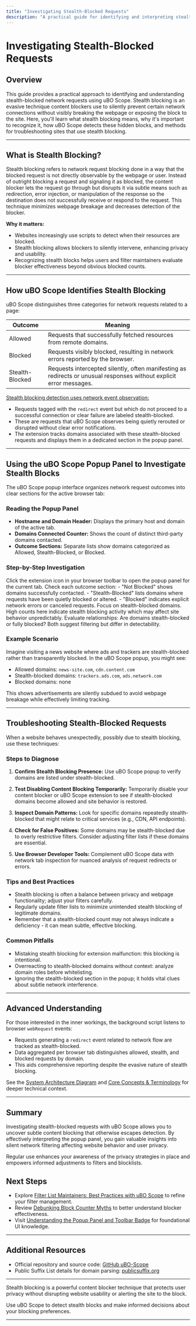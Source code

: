 ```yaml
---
title: "Investigating Stealth-Blocked Requests"
description: "A practical guide for identifying and interpreting stealth-blocked network requests. Learn how stealth blocking works, why it matters, and how to troubleshoot websites that use evasive techniques or rely on undetected connections."
---
```


# Investigating Stealth-Blocked Requests

## Overview

This guide provides a practical approach to identifying and understanding stealth-blocked network requests using uBO Scope. Stealth blocking is an evasive technique content blockers use to silently prevent certain network connections without visibly breaking the webpage or exposing the block to the site. Here, you'll learn what stealth blocking means, why it's important to recognize it, how uBO Scope detects these hidden blocks, and methods for troubleshooting sites that use stealth blocking.

---

## What is Stealth Blocking?

Stealth blocking refers to network request blocking done in a way that the blocked request is not directly observable by the webpage or user. Instead of outright blocking a request and signaling it as blocked, the content blocker lets the request go through but disrupts it via subtle means such as redirection, error injection, or manipulation of the response so the destination does not successfully receive or respond to the request. This technique minimizes webpage breakage and decreases detection of the blocker.

**Why it matters:**
- Websites increasingly use scripts to detect when their resources are blocked.
- Stealth blocking allows blockers to silently intervene, enhancing privacy and usability.
- Recognizing stealth blocks helps users and filter maintainers evaluate blocker effectiveness beyond obvious blocked counts.

---

## How uBO Scope Identifies Stealth Blocking

uBO Scope distinguishes three categories for network requests related to a page:

| Outcome          | Meaning                                                                                     |
|------------------|---------------------------------------------------------------------------------------------|
| Allowed          | Requests that successfully fetched resources from remote domains.                           |
| Blocked          | Requests visibly blocked, resulting in network errors reported by the browser.              |
| Stealth-Blocked  | Requests intercepted silently, often manifesting as redirects or unusual responses without explicit error messages. |

<u>Stealth blocking detection uses network event observation:</u>

- Requests tagged with the `redirect` event but which do not proceed to a successful connection or clear failure are labeled stealth-blocked.
- These are requests that uBO Scope observes being quietly rerouted or disrupted without clear error notifications.
- The extension tracks domains associated with these stealth-blocked requests and displays them in a dedicated section in the popup panel.

---

## Using the uBO Scope Popup Panel to Investigate Stealth Blocks

The uBO Scope popup interface organizes network request outcomes into clear sections for the active browser tab:

### Reading the Popup Panel

- **Hostname and Domain Header:** Displays the primary host and domain of the active tab.
- **Domains Connected Counter:** Shows the count of distinct third-party domains contacted.
- **Outcome Sections:** Separate lists show domains categorized as Allowed, Stealth-Blocked, or Blocked.

### Step-by-Step Investigation

<Steps>
<Step title="Open the uBO Scope Popup">
Click the extension icon in your browser toolbar to open the popup panel for the current tab.
</Step>
<Step title="Observe Domain Summaries">
Check each outcome section:
- "Not Blocked" shows domains successfully contacted.
- "Stealth-Blocked" lists domains where requests have been quietly blocked or altered.
- "Blocked" indicates explicit network errors or canceled requests.
</Step>
<Step title="Analyze Stealth-Blocked Domains">
Focus on stealth-blocked domains. High counts here indicate stealth blocking activity which may affect site behavior unpredictably.
</Step>
<Step title="Compare with Blocked and Allowed">
Evaluate relationships: Are domains stealth-blocked or fully blocked? Both suggest filtering but differ in detectability.
</Step>
</Steps>

### Example Scenario

Imagine visiting a news website where ads and trackers are stealth-blocked rather than transparently blocked. In the uBO Scope popup, you might see:

- Allowed domains: `news-site.com`, `cdn.content.com`
- Stealth-blocked domains: `trackers.ads.com`, `ads.network.com`
- Blocked domains: none

This shows advertisements are silently subdued to avoid webpage breakage while effectively limiting tracking.

---

## Troubleshooting Stealth-Blocked Requests

When a website behaves unexpectedly, possibly due to stealth blocking, use these techniques:

### Steps to Diagnose

1. **Confirm Stealth Blocking Presence:**
   Use uBO Scope popup to verify domains are listed under stealth-blocked.

2. **Test Disabling Content Blocking Temporarily:**
   Temporarily disable your content blocker or uBO Scope extension to see if stealth-blocked domains become allowed and site behavior is restored.

3. **Inspect Domain Patterns:**
   Look for specific domains repeatedly stealth-blocked that might relate to critical services (e.g., CDN, API endpoints).

4. **Check for False Positives:**
   Some domains may be stealth-blocked due to overly restrictive filters. Consider adjusting filter lists if these domains are essential.

5. **Use Browser Developer Tools:**
   Complement uBO Scope data with network tab inspection for nuanced analysis of request redirects or errors.

### Tips and Best Practices

- Stealth blocking is often a balance between privacy and webpage functionality; adjust your filters carefully.
- Regularly update filter lists to minimize unintended stealth blocking of legitimate domains.
- Remember that a stealth-blocked count may not always indicate a deficiency - it can mean subtle, effective blocking.

### Common Pitfalls

- Mistaking stealth blocking for extension malfunction: this blocking is intentional.
- Overreacting to stealth-blocked domains without context: analyze domain roles before whitelisting.
- Ignoring the stealth-blocked section in the popup; it holds vital clues about subtle network interference.

---

## Advanced Understanding

For those interested in the inner workings, the background script listens to browser `webRequest` events:
- Requests generating a `redirect` event related to network flow are tracked as stealth-blocked.
- Data aggregated per browser tab distinguishes allowed, stealth, and blocked requests by domain.
- This aids comprehensive reporting despite the evasive nature of stealth blocking.

See the [System Architecture Diagram](/overview/understanding-architecture-concepts/system-architecture-diagram) and [Core Concepts & Terminology](/overview/understanding-architecture-concepts/core-concepts-terminology) for deeper technical context.

---

## Summary

Investigating stealth-blocked requests with uBO Scope allows you to uncover subtle content blocking that otherwise escapes detection. By effectively interpreting the popup panel, you gain valuable insights into silent network filtering affecting website behavior and user privacy.

Regular use enhances your awareness of the privacy strategies in place and empowers informed adjustments to filters and blocklists.

## Next Steps

- Explore [Filter List Maintainers: Best Practices with uBO Scope](/guides/advanced-usage/filter-maintainers-workflow) to refine your filter management.
- Review [Debunking Block Counter Myths](/guides/using-analyzing-connections/debunking-blocking-myths) to better understand blocker effectiveness.
- Visit [Understanding the Popup Panel and Toolbar Badge](/guides/getting-started/understanding-popup-and-badge) for foundational UI knowledge.

---

## Additional Resources

- Official repository and source code: [GitHub uBO-Scope](https://github.com/gorhill/uBO-Scope)
- Public Suffix List details for domain parsing: [publicsuffix.org](https://publicsuffix.org/)

---

<Tip>
Stealth blocking is a powerful content blocker technique that protects user privacy without disrupting website usability or alerting the site to the block.

Use uBO Scope to detect stealth blocks and make informed decisions about your blocking preferences.
</Tip>

---